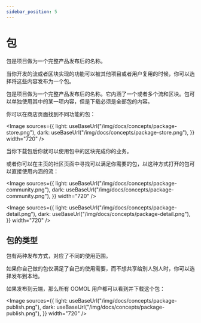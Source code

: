 ```yaml
---
sidebar_position: 5
---
```



# 包

包是项目做为一个完整产品发布后的名称。

当你开发的流或者区块实现的功能可以被其他项目或者用户复用的时候，你可以选择将这些内容发布为一个包。

包是项目做为一个完整产品发布后的名称。它内涵了一个或者多个流和区块。包可以单独使用其中的某一项内容，但是下载必须是全部包的内容。

你可以在商店页面找到不同功能的包：

<Image
  sources={{
    light: useBaseUrl("/img/docs/concepts/package-store.png"),
    dark: useBaseUrl("/img/docs/concepts/package-store.png"),
  }}
  width="720"
/>

当你下载包后你就可以使用包中的区块完成你的业务。

或者你可以在主页的社区页面中寻找可以满足你需要的包，以这种方式打开的包可以直接使用内涵的流：

<Image
  sources={{
    light: useBaseUrl("/img/docs/concepts/package-community.png"),
    dark: useBaseUrl("/img/docs/concepts/package-community.png"),
  }}
  width="720"
/>

<Image
  sources={{
    light: useBaseUrl("/img/docs/concepts/package-detail.png"),
    dark: useBaseUrl("/img/docs/concepts/package-detail.png"),
  }}
  width="720"
/>

## 包的类型

包有两种发布方式，对应了不同的使用范围。

如果你自己做的包仅满足了自己的使用需要，而不想共享给别人别人时，你可以选择发布到本地。

如果发布到云端，那么所有 OOMOL 用户都可以看到并下载这个包：

<Image
  sources={{
    light: useBaseUrl("/img/docs/concepts/package-publish.png"),
    dark: useBaseUrl("/img/docs/concepts/package-publish.png"),
  }}
  width="720"
/>
